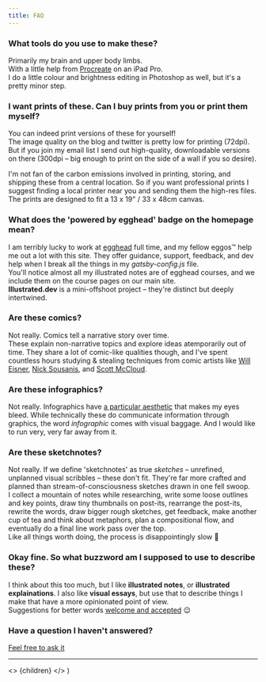 ```yaml
---
title: FAQ
---
```



### What tools do you use to make these?
Primarily my brain and upper body limbs.  
With a little help from [Procreate](https://procreate.art/) on an iPad Pro.  
I do a little colour and brightness editing in Photoshop as well, but it's a pretty minor step.
<!-- I'm betting want more information than that, so I wrote you [a whole post about it](#). -->

### I want prints of these. Can I buy prints from you or print them myself?
You can indeed print versions of these for yourself!  
The image quality on the blog and twitter is pretty low for printing (72dpi).  
But if you join my email list I send out high-quality, downloadable versions on there (300dpi – big enough to print on the side of a wall if you so desire).  

I'm not fan of the carbon emissions involved in printing, storing, and shipping these from a central location. So if you want professional prints I suggest finding a local printer near you and sending them the high-res files.  
The prints are designed to fit a 13 x 19" / 33 x 48cm canvas.

### What does the 'powered by egghead' badge on the homepage mean?
I am terribly lucky to work at [egghead](https://egghead.io/) full time, and my fellow eggos™️ help me out a lot with this site.  They offer guidance, support, feedback, and dev help when I break all the things in my *gatsby-config.js* file.  
You'll notice almost all my illustrated notes are of egghead courses, and we include them on the course pages on our main site.  
**Illustrated.dev** is a mini-offshoot project – they're distinct but deeply intertwined.

### Are these comics?
Not really. Comics tell a narrative story over time.  
These explain non-narrative topics and explore ideas atemporarily out of time. They share a lot of comic-like qualities though, and I've spent countless hours studying & stealing techniques from comic artists like [Will Eisner](https://en.wikipedia.org/wiki/Will_Eisner), [Nick Sousanis](http://spinweaveandcut.com/), and [Scott McCloud](http://scottmccloud.com/).

### Are these infographics?
Not really. Infographics have [a particular aesthetic](https://www.pinterest.com/visualistan/latest-infographics/) that makes my eyes bleed.
While technically these do communicate information through graphics, the word *infographic* comes with visual baggage. And I would like to run very, very far away from it.

### Are these sketchnotes?
Not really. If we define 'sketchnotes' as true *sketches* – unrefined, unplanned visual scribbles – these don't fit.
They're far more crafted and planned than stream-of-consciousness sketches drawn in one fell swoop.  
I collect a mountain of notes while researching, write some loose outlines and key points, draw tiny thumbnails on post-its, rearrange the post-its, rewrite the words, draw bigger rough sketches, get feedback, make another cup of tea and think about metaphors, plan a compositional flow, and eventually do a final line work pass over the top.  
 Like all things worth doing, the process is disappointingly slow 🙂  

<!-- Image for this in the static/images folder -->

### Okay fine. So what buzzword am I supposed to use to describe these?
I think about this too much, but I like **illustrated notes**, or **illustrated explainations**.  I also like **visual essays**, but use that to describe things I make that have a more opinionated point of view.  
Suggestions for better words [welcome and accepted](mailto:maggie@illustrated.dev) 😉

### Have a question I haven't answered?
[Feel free to ask it](mailto:maggie@illustrated.dev)

---

  <>
    {children}
  </>
)